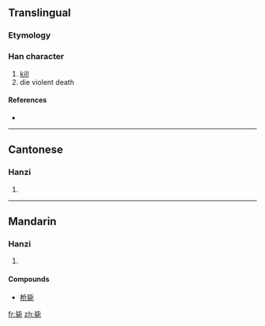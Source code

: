 {{also|斃}}
==Translingual==

===Etymology===
{{Han simp|斃|f=敝|t=比}}

===Han character===
{{Han char|rn=81|rad=比|as=06|sn=10|four=|canj=心心一弓心 (PPMNP)}}

# [[kill]]
# die violent death

====References====
* {{Han ref|kx=0591.101|hdz=21418.050|uh=6BD9|ud=27609}}

----

==Cantonese==

===Hanzi===
{{yue-hanzi|jyut=|y=bai6|tra=斃}}

# {{defn|Cantonese|sort=比06}}

----

==Mandarin==

===Hanzi===
{{cmn-hanzi|tra=斃|pin=[[bì]] ([[bi4]])|wg=pi<sup>4</sup>}}

# {{defn|Mandarin|sort=比06}}

====Compounds====
* [[枪毙]]

[[fr:毙]]
[[zh:毙]]